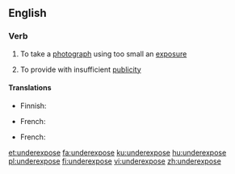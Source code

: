==English==

===Verb===
{{en-verb|underexpos}}

# {{label|en|photography}} To take a [[photograph]] using too small an [[exposure]]
# To provide with insufficient [[publicity]]

====Translations====
{{trans-top|in photography}}
* Finnish: {{t|fi|alivalottaa}}
{{trans-mid}}
* French: {{t+|fr|sous-exposer}}
{{trans-bottom}}

{{trans-top|to provide with insufficient publicity}}
* French: {{t+|fr|sous-exposer}}
{{trans-mid}}
{{trans-bottom}}

[[et:underexpose]]
[[fa:underexpose]]
[[ku:underexpose]]
[[hu:underexpose]]
[[pl:underexpose]]
[[fi:underexpose]]
[[vi:underexpose]]
[[zh:underexpose]]